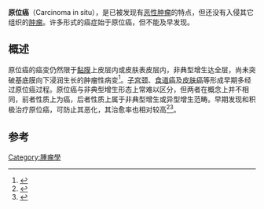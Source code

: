 {{medical}}
{{Infobox medical condition (new)
| name            = Carcinoma ''in situ''
| synonyms        = ''in situ'' neoplasm
| image           = In situ carcinoma-en.svg
| caption         = 
| pronounce       = 
| field           = [[肿瘤学|肿瘤学]]
| symptoms        = 
| complications   = 
| onset           = 
| duration        = 
| types           = 
| causes          = 
| risks           = 
| diagnosis       = 
| differential    = 
| prevention      = 
| treatment       = 
| medication      = 
| prognosis       = 
| frequency       = 
| deaths          = 
}}
'''原位癌'''（Carcinoma in situ），是已被发现有[[恶性肿瘤|恶性肿瘤]]的特点，但还没有入侵其它组织的[[肿瘤|肿瘤]]。许多形式的癌症始于原位癌，但不能及早发现。

== 概述 ==
原位癌的癌变仍然限于[[黏膜|黏膜]]上皮层内或皮肤表皮层内，非典型增生达全层，尚未突破基底膜向下浸润生长的肿瘤性病变<ref>{{Cite book|title=全国普通高等医学院校护理学类专业“十三五”规划教材 病理学|last=申丽娟，王娅兰|first=|publisher=北京：[[中国医药科技出版社|中国医药科技出版社]]|year=2016.08|isbn=978-7-5067-8253-1|location=|pages=93}}</ref>。[[子宮頸|子宫颈]]、[[食道癌|食道癌]]及[[皮膚癌|皮肤癌]]等形成早期多经过原位癌过程。原位癌与非典型增生形态上常难以区分，但两者在概念上并不相同，前者性质上为癌，后者性质上属于非典型增生或异型增生范畴。早期发现和积极治疗原位癌，可防止其恶化，其治愈率也相对较高<ref>{{Cite book|title=病理学与病理生理学|last=徐云生主编|first=|publisher=北京：中国医药科技出版社|year=2015.03|isbn=978-7-5067-7239-6|location=|pages=81-82}}</ref><ref>{{Cite book|title=病理学 第3版|last=高凤兰，崔茂香主编；赵其辉，樊帮林，邰燕，李庆副主编|first=|publisher=西安：[[第四军医大学出版社|第四军医大学出版社]]|year=2014.08|isbn=978-7-5662-0587-2|location=|pages=67}}</ref>。

==参考==
{{reflist}}
{{Tumors}}

[[Category:腫瘤學|Category:腫瘤學]]